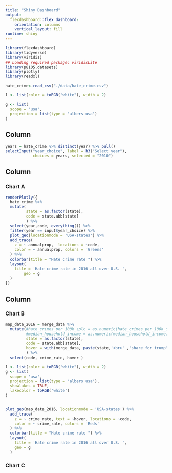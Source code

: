 ```yaml
---
title: "Shiny Dashboard"
output: 
  flexdashboard::flex_dashboard:
    orientation: columns
    vertical_layout: fill
runtime: shiny
---
```

```r
library(flexdashboard)
library(tidyverse)
library(viridis)
## Loading required package: viridisLite
library(p8105.datasets)
library(plotly)
library(readxl)
```

```r

hate_crime<-read_csv("./data/hate_crime.csv")

l <- list(color = toRGB("white"), width = 2)

g <- list(
  scope = 'usa',
  projection = list(type = 'albers usa')
)
```


Column {.sidebar}
-----------------------------------------------------------------------
```r
years = hate_crime %>% distinct(year) %>% pull()
selectInput("year_choice", label = h3("Select year"),
            choices = years, selected = "2010")
```

Column {data-width=650}
-----------------------------------------------------------------------

### Chart A

```r
renderPlotly({  
  hate_crime %>% 
  mutate(
         state = as.factor(state),
         code = state.abb[state]
         ) %>% 
  select(year,code, everything()) %>% 
  filter(year == input$year_choice) %>% 
  plot_geo(locationmode = 'USA-states') %>%
  add_trace(
    z = ~ annualprop,  locations = ~code,
    color = ~ annualprop, colors = 'Greens'
  ) %>%
  colorbar(title = "Hate crime rate ") %>%
  layout(
    title = 'Hate crime rate in 2016 all over U.S. ',
        geo = g
  )
})
```

Column {data-width=350}
-----------------------------------------------------------------------

### Chart B

```r
map_data_2016 = merge_data %>% 
  mutate(#hate_crimes_per_100k_splc = as.numeric(hate_crimes_per_100k_splc),
         #median_household_income = as.numeric(median_household_income),
         state = as.factor(state),
         code = state.abb[state],
         hover = with(merge_data, paste(state,'<br>' ,"share for trump",share_voters_voted_trump))
         ) %>% 
  select(code, crime_rate, hover )

l <- list(color = toRGB("white"), width = 2)
g <- list(
  scope = 'usa',
  projection = list(type = 'albers usa'),
  showlakes = TRUE,
  lakecolor = toRGB('white')
)


plot_geo(map_data_2016, locationmode = 'USA-states') %>%
  add_trace(
    z = ~ crime_rate, text = ~hover, locations = ~code,
    color = ~ crime_rate, colors = 'Reds'
  ) %>%
  colorbar(title = "Hate crime rate ") %>%
  layout(
    title = 'Hate crime rate in 2016 all over U.S. ',
    geo = g
  )
```

### Chart C

```r

```